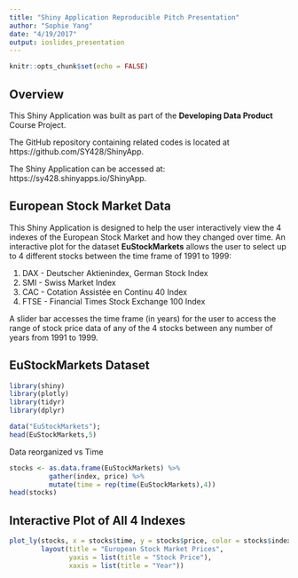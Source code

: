 ```yaml
---
title: "Shiny Application Reproducible Pitch Presentation"
author: "Sophie Yang"
date: "4/19/2017"
output: ioslides_presentation
---
```


```r
knitr::opts_chunk$set(echo = FALSE)
```

## Overview

This Shiny Application was built as part of the **Developing Data Product** Course Project. 

The GitHub repository containing related codes is located at https://github.com/SY428/ShinyApp.

The Shiny Application can be accessed at: https://sy428.shinyapps.io/ShinyApp.

## European Stock Market Data 

This Shiny Application is designed to help the user interactively view the 4 indexes of the European Stock Market and how they changed over time. An interactive plot for the dataset **EuStockMarkets** allows the user to select up to 4 different stocks between the time frame of 1991 to 1999:

1. DAX - Deutscher Aktienindex, German Stock Index
2. SMI - Swiss Market Index
3. CAC - Cotation Assistée en Continu 40 Index
4. FTSE - Financial Times Stock Exchange 100 Index

A slider bar accesses the time frame (in years) for the user to access the range of stock price data of any of the 4 stocks between any number of years from 1991 to 1999.

## EuStockMarkets Dataset

```r
library(shiny)
library(plotly)
library(tidyr)
library(dplyr)
```
```r
data("EuStockMarkets");
head(EuStockMarkets,5)
```

Data reorganized vs Time

```r
stocks <- as.data.frame(EuStockMarkets) %>%
          gather(index, price) %>%
          mutate(time = rep(time(EuStockMarkets),4))
head(stocks)
```

## Interactive Plot of All 4 Indexes

```r
plot_ly(stocks, x = stocks$time, y = stocks$price, color = stocks$index) %>%
        layout(title = "European Stock Market Prices", 
               yaxis = list(title = "Stock Price"), 
               xaxis = list(title = "Year"))
```
